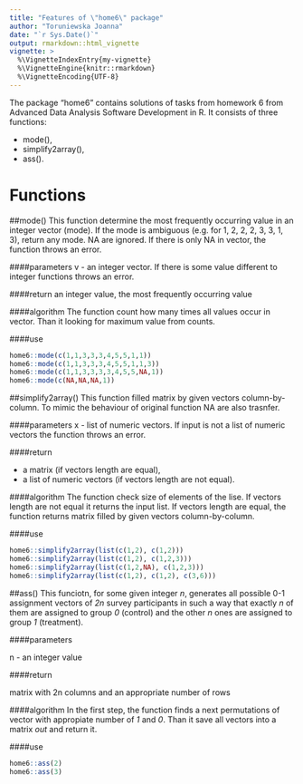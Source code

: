 ```yaml
---
title: "Features of \"home6\" package"
author: "Toruniewska Joanna"
date: "`r Sys.Date()`"
output: rmarkdown::html_vignette
vignette: >
  %\VignetteIndexEntry{my-vignette}
  %\VignetteEngine{knitr::rmarkdown}
  %\VignetteEncoding{UTF-8}
---
```


The package "home6" contains solutions of tasks from homework 6 from Advanced Data Analysis Software Development
in R. It consists of three functions:

- mode(),
- simplify2array(),
- ass().

# Functions

##mode()
This function determine the most frequently occurring value in an integer vector (mode). If the mode is ambiguous (e.g. for 1, 2, 2, 2, 3, 3, 1, 3), return any mode. NA are ignored. If there is only NA in vector, the function throws an error.

####parameters
v - an integer vector. If there is some value different to integer functions throws an error. 

####return
an integer value, the most frequently occurring value

####algorithm
The function count how many times all values occur in vector. Than it looking for maximum value from counts. 

####use
```r
home6::mode(c(1,1,3,3,3,4,5,5,1,1))
home6::mode(c(1,1,3,3,3,4,5,5,1,1,3))
home6::mode(c(1,1,3,3,3,3,4,5,5,NA,1))
home6::mode(c(NA,NA,NA,1))
```

##simplify2array()
This function filled  matrix by given vectors column-by-column. To mimic the behaviour of original function NA are also trasnfer.

####parameters
x - list of numeric vectors. If input is not a list of numeric vectors the function throws an error.

####return

- a matrix (if vectors length are equal),
- a list of numeric vectors (if vectors length are not equal).

####algorithm
The function check size of elements of the lise. If vectors length are not equal it returns the input list.
If vectors length are equal, the function returns matrix filled by given vectors column-by-column.

####use
```r
home6::simplify2array(list(c(1,2), c(1,2)))
home6::simplify2array(list(c(1,2), c(1,2,3)))
home6::simplify2array(list(c(1,2,NA), c(1,2,3)))
home6::simplify2array(list(c(1,2), c(1,2), c(3,6)))
```

##ass()
This funciotn, for some given integer *n*, generates all possible 0-1 assignment vectors of *2n* survey participants in such a way that exactly *n* of them are assigned to group *0* (control) and the other *n* ones are assigned to group *1* (treatment).

####parameters

n - an integer value

####return

matrix with 2n columns and an appropriate number of rows

####algorithm
In the first step, the function finds a next permutations of vector with appropiate number of *1* and *0*. Than it save all vectors into a matrix *out* and return it.

####use
```r
home6::ass(2)
home6::ass(3)
```



